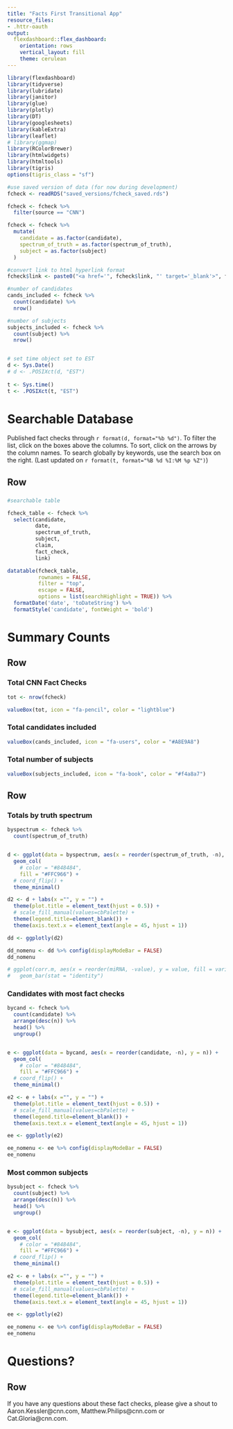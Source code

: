 ```yaml
---
title: "Facts First Transitional App"
resource_files:
- .httr-oauth
output:
  flexdashboard::flex_dashboard:
    orientation: rows
    vertical_layout: fill
    theme: cerulean
---
```


```r

library(flexdashboard)
library(tidyverse)
library(lubridate)
library(janitor)
library(glue)
library(plotly)
library(DT)
library(googlesheets)
library(kableExtra)
library(leaflet)
# library(ggmap)
library(RColorBrewer)
library(htmlwidgets)
library(htmltools)
library(tigris)
options(tigris_class = "sf")

#use saved version of data (for now during development)
fcheck <- readRDS("saved_versions/fcheck_saved.rds")

fcheck <- fcheck %>% 
  filter(source == "CNN")

fcheck <- fcheck %>% 
  mutate(
    candidate = as.factor(candidate),
    spectrum_of_truth = as.factor(spectrum_of_truth),
    subject = as.factor(subject)
  )

#convert link to html hyperlink format
fcheck$link <- paste0("<a href='", fcheck$link, "' target='_blank'>", fcheck$link, "</a>")

#number of candidates
cands_included <- fcheck %>% 
  count(candidate) %>% 
  nrow()

#number of subjects
subjects_included <- fcheck %>% 
  count(subject) %>% 
  nrow()


# set time object set to EST
d <- Sys.Date()
# d <- .POSIXct(d, "EST")
  
t <- Sys.time()
t <- .POSIXct(t, "EST")

```


Searchable Database
===================================== 
Published fact checks through `r format(d, format="%b %d")`. To filter the list, click on the boxes above the columns. To sort, click on the arrows by the column names. To search globally by keywords, use the search box on the right. 
(Last updated on `r format(t, format="%B %d %I:%M %p %Z")`)


Row 
-----------------------------------------------------------------------

### {data-width=800}

```r

#searchable table

fcheck_table <- fcheck %>% 
  select(candidate,
         date,
         spectrum_of_truth,
         subject,
         claim,
         fact_check,
         link)

datatable(fcheck_table, 
          rownames = FALSE, 
          filter = "top",
          escape = FALSE,
          options = list(searchHighlight = TRUE)) %>% 
  formatDate('date', 'toDateString') %>% 
  formatStyle('candidate', fontWeight = 'bold')


```


Summary Counts
=====================================


Row {data-height=200}
-----------------------------------------------------------------------

### Total CNN Fact Checks

```r

tot <- nrow(fcheck)

valueBox(tot, icon = "fa-pencil", color = "lightblue")


```

### Total candidates included

```r

valueBox(cands_included, icon = "fa-users", color = "#A8E9A8")


```

### Total number of subjects

```r

valueBox(subjects_included, icon = "fa-book", color = "#f4a8a7")


```


Row {data-height=800}
-----------------------------------------------------------------------


### Totals by truth spectrum

```r

byspectrum <- fcheck %>% 
  count(spectrum_of_truth) 


d <- ggplot(data = byspectrum, aes(x = reorder(spectrum_of_truth, -n), y = n)) +
  geom_col(
    # color = "#848484",
    fill = "#FFC966") +
  # coord_flip() +
  theme_minimal()

d2 <- d + labs(x ="", y = "") +
  theme(plot.title = element_text(hjust = 0.5)) +
  # scale_fill_manual(values=cbPalette) +
  theme(legend.title=element_blank()) +
  theme(axis.text.x = element_text(angle = 45, hjust = 1))

dd <- ggplotly(d2)

dd_nomenu <- dd %>% config(displayModeBar = FALSE)
dd_nomenu

# ggplot(corr.m, aes(x = reorder(miRNA, -value), y = value, fill = variable)) + 
#   geom_bar(stat = "identity")

```


### Candidates with most fact checks

```r

bycand <- fcheck %>% 
  count(candidate) %>% 
  arrange(desc(n)) %>% 
  head() %>% 
  ungroup()


e <- ggplot(data = bycand, aes(x = reorder(candidate, -n), y = n)) +
  geom_col(
    # color = "#848484",
    fill = "#FFC966") +
  # coord_flip() +
  theme_minimal()

e2 <- e + labs(x ="", y = "") +
  theme(plot.title = element_text(hjust = 0.5)) +
  # scale_fill_manual(values=cbPalette) +
  theme(legend.title=element_blank()) +
  theme(axis.text.x = element_text(angle = 45, hjust = 1))

ee <- ggplotly(e2)

ee_nomenu <- ee %>% config(displayModeBar = FALSE)
ee_nomenu


```


<!-- Row  -->
<!-- ----------------------------------------------------------------------- -->

### Most common subjects

```r

bysubject <- fcheck %>% 
  count(subject) %>% 
  arrange(desc(n)) %>% 
  head() %>% 
  ungroup()


e <- ggplot(data = bysubject, aes(x = reorder(subject, -n), y = n)) +
  geom_col(
    # color = "#848484",
    fill = "#FFC966") +
  # coord_flip() +
  theme_minimal()

e2 <- e + labs(x ="", y = "") +
  theme(plot.title = element_text(hjust = 0.5)) +
  # scale_fill_manual(values=cbPalette) +
  theme(legend.title=element_blank()) +
  theme(axis.text.x = element_text(angle = 45, hjust = 1))

ee <- ggplotly(e2)

ee_nomenu <- ee %>% config(displayModeBar = FALSE)
ee_nomenu


```





Questions?
=====================================

Row 
-----------------------------------------------------------------------
If you have any questions about these fact checks, please give a shout to Aaron.Kessler@cnn.com, Matthew.Philips@cnn.com or Cat.Gloria@cnn.com. 
